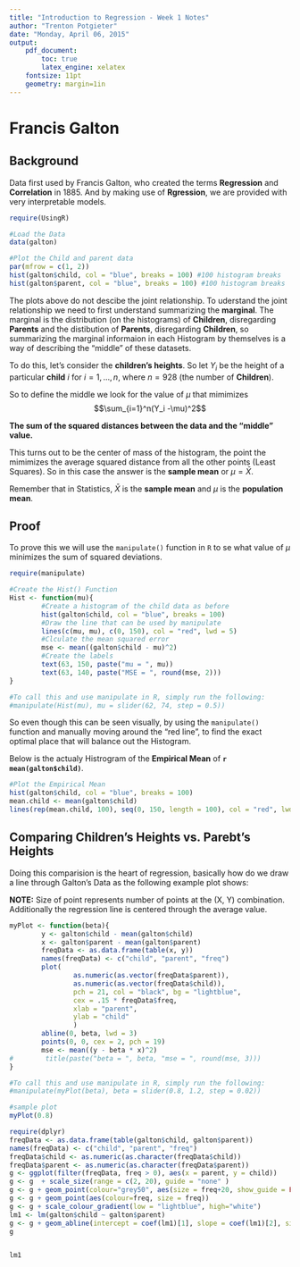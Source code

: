```yaml
---
title: "Introduction to Regression - Week 1 Notes"
author: "Trenton Potgieter"
date: "Monday, April 06, 2015"
output: 
    pdf_document:
        toc: true
        latex_engine: xelatex
    fontsize: 11pt
    geometry: margin=1in
---
```


\newpage

# Francis Galton

## Background 

Data first used by Francis Galton, who created the terms __Regression__ and __Correlation__ in 1885. And by making use of __Rgression__, we are provided with very interpretable models.

```r
require(UsingR)

#Load the Data
data(galton)

#Plot the Child and parent data
par(mfrow = c(1, 2))
hist(galton$child, col = "blue", breaks = 100) #100 histogram breaks
hist(galton$parent, col = "blue", breaks = 100) #100 histogram breaks

```

The plots above do not descibe the joint relationship. To uderstand the joint relationship we need to first understand summarizing the __marginal__. The marginal is the distribution (on the histograms) of __Children__, disregarding __Parents__ and the distibution of __Parents__, disregarding __Children__, so summarizing the marginal informaion in each Histogram by themselves is a way of describing the "middle" of these datasets.

To do this, let's consider the __children's heights__. So let $Y_i$ be the height of a particular __child__ $i$ for $i=1,\ldots,n$, where $n=928$ (the number of __Children__).

So to define the middle we look for the value of $\mu$ that mimimizes $$\sum_{i=1}^n(Y_i -\mu)^2$$

__The sum of the squared distances between the data and the "middle" value.__

This turns out to be the center of mass of the histogram, the point the mimimizes the average squared distance from all the other points (Least Squares). So in this case the answer is the __sample mean__ or $\mu=\bar{X}$.

Remember that in Statistics, $\bar{X}$ is the __sample mean__ and $\mu$ is the __population mean__.

## Proof 

To prove this we will use the `manipulate()` function in `R` to se what value of $\mu$ minimizes the sum of squared deviations.

```r
require(manipulate)

#Create the Hist() Function
Hist <- function(mu){        
        #Create a histogram of the child data as before
        hist(galton$child, col = "blue", breaks = 100)
        #Draw the line that can be used by manipulate
        lines(c(mu, mu), c(0, 150), col = "red", lwd = 5)
        #Clculate the mean squared error
        mse <- mean((galton$child - mu)^2)
        #Create the labels
        text(63, 150, paste("mu = ", mu))
        text(63, 140, paste("MSE = ", round(mse, 2)))
}

#To call this and use manipulate in R, simply run the following:
#manipulate(Hist(mu), mu = slider(62, 74, step = 0.5))

```

So even though this can be seen visually, by using the `manipulate()` function and manually moving around the "red line", to find the exact optimal place that will balance out the Histogram.

Below is the actualy Histrogram of the __Empirical Mean__ of __`r mean(galton$child)`__.

```r
#Plot the Empirical Mean
hist(galton$child, col = "blue", breaks = 100)
mean.child <- mean(galton$child)
lines(rep(mean.child, 100), seq(0, 150, length = 100), col = "red", lwd = 5)

```

## Comparing Children's Heights vs. Parebt's Heights

Doing this comparision is the heart of regression, basically how do we draw a line through Galton's Data as the following example plot shows:

__NOTE:__ Size of point represents number of points at the (X, Y) combination. Additionally the regression line is centered through the average value.

```r
myPlot <- function(beta){
        y <- galton$child - mean(galton$child)
        x <- galton$parent - mean(galton$parent)
        freqData <- as.data.frame(table(x, y))
        names(freqData) <- c("child", "parent", "freq")
        plot(
                as.numeric(as.vector(freqData$parent)),
                as.numeric(as.vector(freqData$child)),
                pch = 21, col = "black", bg = "lightblue",
                cex = .15 * freqData$freq,
                xlab = "parent",
                ylab = "child"
                )
        abline(0, beta, lwd = 3)
        points(0, 0, cex = 2, pch = 19)
        mse <- mean((y - beta * x)^2)
#        title(paste("beta = ", beta, "mse = ", round(mse, 3)))
}

#To call this and use manipulate in R, simply run the following:
#manipulate(myPlot(beta), beta = slider(0.8, 1.2, step = 0.02))

#sample plot
myPlot(0.8)

```




```r
require(dplyr)
freqData <- as.data.frame(table(galton$child, galton$parent))
names(freqData) <- c("child", "parent", "freq")
freqData$child <- as.numeric(as.character(freqData$child))
freqData$parent <- as.numeric(as.character(freqData$parent))
g <- ggplot(filter(freqData, freq > 0), aes(x = parent, y = child))
g <- g  + scale_size(range = c(2, 20), guide = "none" )
g <- g + geom_point(colour="grey50", aes(size = freq+20, show_guide = FALSE))
g <- g + geom_point(aes(colour=freq, size = freq))
g <- g + scale_colour_gradient(low = "lightblue", high="white")                    
lm1 <- lm(galton$child ~ galton$parent)
g <- g + geom_abline(intercept = coef(lm1)[1], slope = coef(lm1)[2], size = 3, colour = grey(.5))
g


lm1
```

